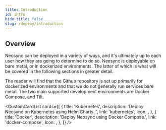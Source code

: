 ```yaml
---
title: Introduction
id: intro
hide_title: false
slug: /deploy/introduction
---
```





## Overview

Neosync can be deployed in a variety of ways, and it's ultimately up to each user how they are going to determine to do so.
Neosync is deployable on bare metal, or in dockerized environments. The latter of which is what will be covered in the following sections in greater detail.

The reader will find that the Github repository is set up primarily for dockerized environments and that we do not generally run services bare metal.
The two main supported development environments are Docker Compose, and Tilt.

<CustomCardList
  cards={[
    {
      title: 'Kubernetes',
      description: 'Deploy Neosync on Kubernetes using Helm Charts. ',
      link: 'kubernetes',
      icon: <SiKubernetes />,
    },
    {
      title: 'Docker',
      description: 'Deploy Neosync using Docker Compose.',
      link: 'docker-compose',
      icon: <FaDocker />,
    },
  ]}
/>
